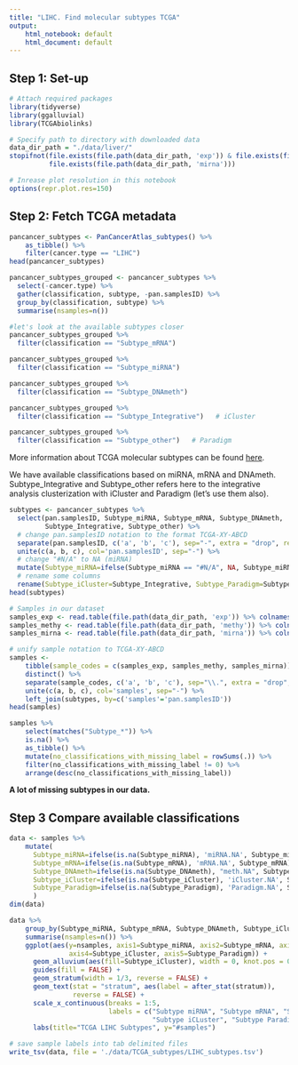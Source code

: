 ```yaml
---
title: "LIHC. Find molecular subtypes TCGA"
output:
    html_notebook: default
    html_document: default
---
```


## Step 1: Set-up

```r
# Attach required packages
library(tidyverse)
library(ggalluvial)
library(TCGAbiolinks)
```

```r
# Specify path to directory with downloaded data
data_dir_path = "./data/liver/"
stopifnot(file.exists(file.path(data_dir_path, 'exp')) & file.exists(file.path(data_dir_path, 'methy')) & 
          file.exists(file.path(data_dir_path, 'mirna')))
```

```r
# Inrease plot resolution in this notebook
options(repr.plot.res=150)
```

## Step 2: Fetch TCGA metadata

```r
pancancer_subtypes <- PanCancerAtlas_subtypes() %>%
    as_tibble() %>%
    filter(cancer.type == "LIHC")
head(pancancer_subtypes)
```

```r
pancancer_subtypes_grouped <- pancancer_subtypes %>%
  select(-cancer.type) %>%
  gather(classification, subtype, -pan.samplesID) %>%
  group_by(classification, subtype) %>%
  summarise(nsamples=n())
```

```r
#let's look at the available subtypes closer
pancancer_subtypes_grouped %>%
  filter(classification == "Subtype_mRNA")

pancancer_subtypes_grouped %>%
  filter(classification == "Subtype_miRNA")

pancancer_subtypes_grouped %>%
  filter(classification == "Subtype_DNAmeth")

pancancer_subtypes_grouped %>%
  filter(classification == "Subtype_Integrative")   # iCluster

pancancer_subtypes_grouped %>%
  filter(classification == "Subtype_other")   # Paradigm
```

More information about TCGA molecular subtypes can be found [here](https://bioconductor.org/packages/release/bioc/vignettes/TCGAbiolinks/inst/doc/subtypes.html).

We have available classifications based on miRNA, mRNA and DNAmeth. Subtype_Integrative and Subtype_other refers here to the integrative analysis clusterization with iCluster and Paradigm (let's use them also).

```r
subtypes <- pancancer_subtypes %>% 
  select(pan.samplesID, Subtype_miRNA, Subtype_mRNA, Subtype_DNAmeth,
         Subtype_Integrative, Subtype_other) %>%
  # change pan.samplesID notation to the format TCGA-XY-ABCD
  separate(pan.samplesID, c('a', 'b', 'c'), sep="-", extra = "drop", remove=TRUE) %>%
  unite(c(a, b, c), col='pan.samplesID', sep="-") %>%
  # change "#N/A" to NA (miRNA)
  mutate(Subtype_miRNA=ifelse(Subtype_miRNA == "#N/A", NA, Subtype_miRNA)) %>%
  # rename some columns
  rename(Subtype_iCluster=Subtype_Integrative, Subtype_Paradigm=Subtype_other)
head(subtypes)
```

```r
# Samples in our dataset
samples_exp <- read.table(file.path(data_dir_path, 'exp')) %>% colnames()
samples_methy <- read.table(file.path(data_dir_path, 'methy')) %>% colnames()
samples_mirna <- read.table(file.path(data_dir_path, 'mirna')) %>% colnames()
```

```r
# unify sample notation to TCGA-XY-ABCD
samples <- 
    tibble(sample_codes = c(samples_exp, samples_methy, samples_mirna)) %>%
    distinct() %>%
    separate(sample_codes, c('a', 'b', 'c'), sep="\\.", extra = "drop", remove=FALSE) %>%
    unite(c(a, b, c), col='samples', sep="-") %>% 
    left_join(subtypes, by=c('samples'='pan.samplesID'))
head(samples)
```

```r
samples %>%
    select(matches("Subtype_*")) %>%
    is.na() %>% 
    as_tibble() %>%
    mutate(no_classifications_with_missing_label = rowSums(.)) %>%
    filter(no_classifications_with_missing_label != 0) %>%
    arrange(desc(no_classifications_with_missing_label))
```
**A lot of missing subtypes in our data.**

## Step 3 Compare available classifications

```r
data <- samples %>% 
    mutate(
      Subtype_miRNA=ifelse(is.na(Subtype_miRNA), 'miRNA.NA', Subtype_miRNA),
      Subtype_mRNA=ifelse(is.na(Subtype_mRNA), 'mRNA.NA', Subtype_mRNA),
      Subtype_DNAmeth=ifelse(is.na(Subtype_DNAmeth), "meth.NA", Subtype_DNAmeth),
      Subtype_iCluster=ifelse(is.na(Subtype_iCluster), 'iCluster.NA', Subtype_iCluster),
      Subtype_Paradigm=ifelse(is.na(Subtype_Paradigm), 'Paradigm.NA', Subtype_Paradigm)
      )
dim(data)
```

```r
data %>%
    group_by(Subtype_miRNA, Subtype_mRNA, Subtype_DNAmeth, Subtype_iCluster, Subtype_Paradigm) %>%
    summarise(nsamples=n()) %>%
    ggplot(aes(y=nsamples, axis1=Subtype_miRNA, axis2=Subtype_mRNA, axis3=Subtype_DNAmeth,
               axis4=Subtype_iCluster, axis5=Subtype_Paradigm)) +
      geom_alluvium(aes(fill=Subtype_iCluster), width = 0, knot.pos = 0, reverse = FALSE) +
      guides(fill = FALSE) +
      geom_stratum(width = 1/3, reverse = FALSE) +
      geom_text(stat = "stratum", aes(label = after_stat(stratum)),
                reverse = FALSE) +
      scale_x_continuous(breaks = 1:5, 
                         labels = c("Subtype miRNA", "Subtype mRNA", "Subtype DNAmeth",
                                    "Subtype iCLuster", "Subtype Paradigm")) +
      labs(title="TCGA LIHC Subtypes", y="#samples")
```

```r
# save sample labels into tab delimited files
write_tsv(data, file = './data/TCGA_subtypes/LIHC_subtypes.tsv')
```


